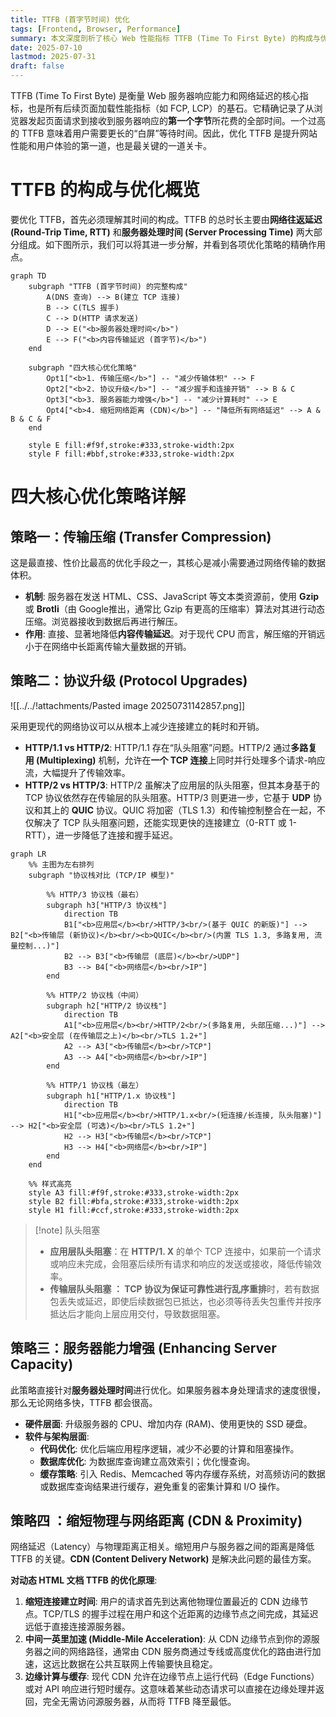 ```yaml
---
title: TTFB (首字节时间) 优化
tags: [Frontend, Browser, Performance]
summary: 本文深度剖析了核心 Web 性能指标 TTFB (Time To First Byte) 的构成与优化。内容全面覆盖了四大核心优化策略：传输压缩（Gzip/Brotli）、协议升级（HTTP/2, HTTP/3）、服务器能力增强（应用/数据库优化）以及利用 CDN 缩短网络距离。
date: 2025-07-10
lastmod: 2025-07-31
draft: false
---
```

TTFB (Time To First Byte) 是衡量 Web 服务器响应能力和网络延迟的核心指标，也是所有后续页面加载性能指标（如 FCP, LCP）的基石。它精确记录了从浏览器发起页面请求到接收到服务器响应的**第一个字节**所花费的全部时间。一个过高的 TTFB 意味着用户需要更长的“白屏”等待时间。因此，优化 TTFB 是提升网站性能和用户体验的第一道，也是最关键的一道关卡。

# TTFB 的构成与优化概览

要优化 TTFB，首先必须理解其时间的构成。TTFB 的总时长主要由**网络往返延迟 (Round-Trip Time, RTT)** 和**服务器处理时间 (Server Processing Time)** 两大部分组成。如下图所示，我们可以将其进一步分解，并看到各项优化策略的精确作用点。

```mermaid
graph TD
    subgraph "TTFB (首字节时间) 的完整构成"
        A(DNS 查询) --> B(建立 TCP 连接)
        B --> C(TLS 握手)
        C --> D(HTTP 请求发送)
        D --> E("<b>服务器处理时间</b>")
        E --> F("<b>内容传输延迟 (首字节)</b>")
    end
    
    subgraph "四大核心优化策略"
        Opt1["<b>1. 传输压缩</b>"] -- "减少传输体积" --> F
        Opt2["<b>2. 协议升级</b>"] -- "减少握手和连接开销" --> B & C
        Opt3["<b>3. 服务器能力增强</b>"] -- "减少计算耗时" --> E
        Opt4["<b>4. 缩短网络距离 (CDN)</b>"] -- "降低所有网络延迟" --> A & B & C & F
    end

    style E fill:#f9f,stroke:#333,stroke-width:2px
    style F fill:#bbf,stroke:#333,stroke-width:2px
```

# 四大核心优化策略详解

## 策略一：传输压缩 (Transfer Compression)

这是最直接、性价比最高的优化手段之一，其核心是减小需要通过网络传输的数据体积。

- **机制**: 服务器在发送 HTML、CSS、JavaScript 等文本类资源前，使用 **Gzip** 或 **Brotli**（由 Google推出，通常比 Gzip 有更高的压缩率）算法对其进行动态压缩。浏览器接收到数据后再进行解压。
- **作用**: 直接、显著地降低**内容传输延迟**。对于现代 CPU 而言，解压缩的开销远小于在网络中长距离传输大量数据的开销。

## 策略二：协议升级 (Protocol Upgrades)

![[../../!attachments/Pasted image 20250731142857.png]]

采用更现代的网络协议可以从根本上减少连接建立的耗时和开销。

- **HTTP/1.1 vs HTTP/2**: HTTP/1.1 存在“队头阻塞”问题。HTTP/2 通过**多路复用 (Multiplexing)** 机制，允许在**一个 TCP 连接**上同时并行处理多个请求-响应流，大幅提升了传输效率。
- **HTTP/2 vs HTTP/3**: HTTP/2 虽解决了应用层的队头阻塞，但其本身基于的 TCP 协议依然存在传输层的队头阻塞。HTTP/3 则更进一步，它基于 **UDP** 协议和其上的 **QUIC** 协议。QUIC 将加密（TLS 1.3）和传输控制整合在一起，不仅解决了 TCP 队头阻塞问题，还能实现更快的连接建立（0-RTT 或 1-RTT），进一步降低了连接和握手延迟。

```mermaid
graph LR
    %% 主图为左右排列
    subgraph "协议栈对比 (TCP/IP 模型)"
    
    	%% HTTP/3 协议栈（最右）
		subgraph h3["HTTP/3 协议栈"]
		    direction TB
		    B1["<b>应用层</b><br/>HTTP/3<br/>(基于 QUIC 的新版)"] --> B2["<b>传输层 (新协议)</b><br/><b>QUIC</b><br/>(内置 TLS 1.3, 多路复用, 流量控制...)"]
		    B2 --> B3["<b>传输层 (底层)</b><br/>UDP"]
		    B3 --> B4["<b>网络层</b><br/>IP"]
		end

		%% HTTP/2 协议栈（中间）
		subgraph h2["HTTP/2 协议栈"]
		    direction TB
		    A1["<b>应用层</b><br/>HTTP/2<br/>(多路复用, 头部压缩...)"] --> A2["<b>安全层 (在传输层之上)</b><br/>TLS 1.2+"]
		    A2 --> A3["<b>传输层</b><br/>TCP"]
		    A3 --> A4["<b>网络层</b><br/>IP"]
		end
        
        %% HTTP/1 协议栈（最左）
        subgraph h1["HTTP/1.x 协议栈"]
            direction TB
            H1["<b>应用层</b><br/>HTTP/1.x<br/>(短连接/长连接, 队头阻塞)"] --> H2["<b>安全层 (可选)</b><br/>TLS 1.2+"]
            H2 --> H3["<b>传输层</b><br/>TCP"]
            H3 --> H4["<b>网络层</b><br/>IP"]
        end
    end

    %% 样式高亮
    style A3 fill:#f9f,stroke:#333,stroke-width:2px
    style B2 fill:#bfa,stroke:#333,stroke-width:2px
    style H1 fill:#ccf,stroke:#333,stroke-width:2px

```

> [!note] 队头阻塞
> - **应用层队头阻塞**：在 **HTTP/1. X** 的单个 TCP 连接中，如果前一个请求或响应未完成，会阻塞后续所有请求和响应的发送或接收，降低传输效率。
> - **传输层队头阻塞 **： **TCP 协议**为保证可靠性进行**乱序重排**时，若有数据包丢失或延迟，即使后续数据包已抵达，也必须等待丢失包重传并按序抵达后才能向上层应用交付，导致数据阻塞。

## 策略三：服务器能力增强 (Enhancing Server Capacity)

此策略直接针对**服务器处理时间**进行优化。如果服务器本身处理请求的速度很慢，那么无论网络多快，TTFB 都会很高。

- **硬件层面**: 升级服务器的 CPU、增加内存 (RAM)、使用更快的 SSD 硬盘。
- **软件与架构层面**:
    - **代码优化**: 优化后端应用程序逻辑，减少不必要的计算和阻塞操作。
    - **数据库优化**: 为数据库查询建立高效索引；优化慢查询。
    - **缓存策略**: 引入 Redis、Memcached 等内存缓存系统，对高频访问的数据或数据库查询结果进行缓存，避免重复的密集计算和 I/O 操作。

## 策略四 ：缩短物理与网络距离 (CDN & Proximity)

网络延迟（Latency）与物理距离正相关。缩短用户与服务器之间的距离是降低 TTFB 的关键。**CDN (Content Delivery Network)** 是解决此问题的最佳方案。

**对动态 HTML 文档 TTFB 的优化原理**:

1. **缩短连接建立时间**: 用户的请求首先到达离他物理位置最近的 CDN 边缘节点。TCP/TLS 的握手过程在用户和这个近距离的边缘节点之间完成，其延迟远低于直接连接源服务器。
2. **中间一英里加速 (Middle-Mile Acceleration)**: 从 CDN 边缘节点到你的源服务器之间的网络路径，通常由 CDN 服务商通过专线或高度优化的路由进行加速，这远比数据在公共互联网上传输要快且稳定。
3. **边缘计算与缓存**: 现代 CDN 允许在边缘节点上运行代码（Edge Functions）或对 API 响应进行短时缓存。这意味着某些动态请求可以直接在边缘处理并返回，完全无需访问源服务器，从而将 TTFB 降至最低。